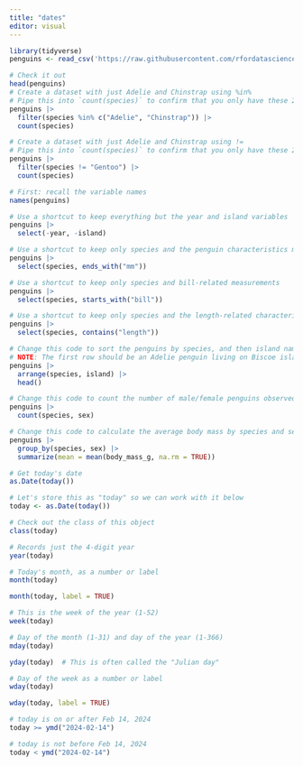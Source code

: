 ```yaml
---
title: "dates"
editor: visual
---
```

```r
library(tidyverse)
penguins <- read_csv('https://raw.githubusercontent.com/rfordatascience/tidytuesday/master/data/2020/2020-07-28/penguins.csv')

# Check it out
head(penguins)
# Create a dataset with just Adelie and Chinstrap using %in%
# Pipe this into `count(species)` to confirm that you only have these 2 species
penguins |>
  filter(species %in% c("Adelie", "Chinstrap")) |>
  count(species)
```
```r
# Create a dataset with just Adelie and Chinstrap using !=
# Pipe this into `count(species)` to confirm that you only have these 2 species
penguins |>
  filter(species != "Gentoo") |>
  count(species)
```
```r
# First: recall the variable names
names(penguins)
```
```r
# Use a shortcut to keep everything but the year and island variables
penguins |> 
  select(-year, -island)
```
```r
# Use a shortcut to keep only species and the penguin characteristics measured in mm
penguins |> 
  select(species, ends_with("mm"))
```
```r
# Use a shortcut to keep only species and bill-related measurements
penguins |> 
  select(species, starts_with("bill"))
```
```r
# Use a shortcut to keep only species and the length-related characteristics
penguins |> 
  select(species, contains("length"))
```
```r
# Change this code to sort the penguins by species, and then island name
# NOTE: The first row should be an Adelie penguin living on Biscoe island
penguins |> 
  arrange(species, island) |> 
  head()
```
```r
# Change this code to count the number of male/female penguins observed for each species
penguins |> 
  count(species, sex)
```
```r
# Change this code to calculate the average body mass by species and sex
penguins |> 
  group_by(species, sex) |> 
  summarize(mean = mean(body_mass_g, na.rm = TRUE))
```
```r
# Get today's date
as.Date(today())
```
```r
# Let's store this as "today" so we can work with it below
today <- as.Date(today())

# Check out the class of this object
class(today)
```
```r
# Records just the 4-digit year
year(today)
```
```r
# Today's month, as a number or label
month(today)
```
```r
month(today, label = TRUE)
```
```r
# This is the week of the year (1-52)
week(today)
```
```r
# Day of the month (1-31) and day of the year (1-366)
mday(today)
```
```r
yday(today)  # This is often called the "Julian day"
```
```r
# Day of the week as a number or label
wday(today)
```
```r
wday(today, label = TRUE)
```
```r
# today is on or after Feb 14, 2024
today >= ymd("2024-02-14")
```
```r
# today is not before Feb 14, 2024
today < ymd("2024-02-14")
```

